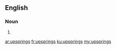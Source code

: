 ==English==

===Noun===
{{head|en|plural}}

# {{plural of|upspring|lang=en|nocat=1}}

[[ar:upsprings]]
[[fr:upsprings]]
[[ku:upsprings]]
[[my:upsprings]]